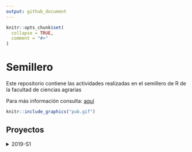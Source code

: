 ```yaml
---
output: github_document
---
```


<!-- README.md is generated from README.Rmd. Please edit that file -->

```r
knitr::opts_chunk$set(
  collapse = TRUE,
  comment = "#>"
)
```
# Semillero

Este repositorio contiene las actividades realizadas en el semillero de R de la facultad de ciencias agrarias 

Para más información consulta: <a href="https://unal-semilleror-facca.github.io/" target="_blank">aquí</a>


```r
knitr::include_graphics("pub.gif")
```
  

## Proyectos

<details><summary>2019-S1</summary>
<p>

##### - <a href="https://duvancho321.github.io/Semillero/Recordatorio.html" target="_blank">Recordatorio</a>

##### - <a href="https://duvancho321.github.io/Semillero/Actividad1.html" target="_blank">Actividad 1</a>



